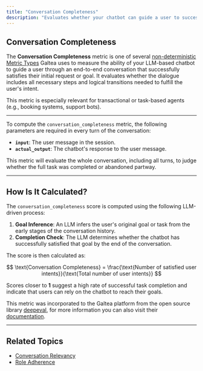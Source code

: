 ```yaml
---
title: "Conversation Completeness"
description: "Evaluates whether your chatbot can guide a user to successfully complete their task across multiple turns."
---
```


## Conversation Completeness

The **Conversation Completeness** metric is one of several [non-deterministic Metric Types](/concepts/metric-type) Galtea uses to measure the ability of your LLM-based chatbot to guide a user through an end-to-end conversation that successfully satisfies their initial request or goal. It evaluates whether the dialogue includes all necessary steps and logical transitions needed to fulfill the user's intent.

This metric is especially relevant for transactional or task-based agents (e.g., booking systems, support bots).

---

To compute the `conversation_completeness` metric, the following parameters are required in every turn of the conversation:

- **`input`**: The user message in the session.
- **`actual_output`**: The chatbot's response to the user message.

This metric will evaluate the whole conversation, including all turns, to judge whether the full task was completed or abandoned partway.

---

## How Is It Calculated?

The `conversation_completeness` score is computed using the following LLM-driven process:

1. **Goal Inference**: An LLM infers the user's original goal or task from the early stages of the conversation history.
2. **Completion Check**: The LLM determines whether the chatbot has successfully satisfied that goal by the end of the conversation.

The score is then calculated as:

$$
\text{Conversation Completeness} = \frac{\text{Number of satisfied user intents}}{\text{Total number of user intents}}
$$

Scores closer to **1** suggest a high rate of successful task completion and indicate that users can rely on the chatbot to reach their goals.

<Note>This metric was incorporated to the Galtea platform from the open source library [deepeval](https://deepeval.com/), for more information you can also visit their [documentation](https://deepeval.com/docs/metrics-conversation-completeness).</Note>


---

## Related Topics

- [Conversation Relevancy](/concepts/metric-type/conversation-relevancy)
- [Role Adherence](/concepts/metric-type/role-adherence)